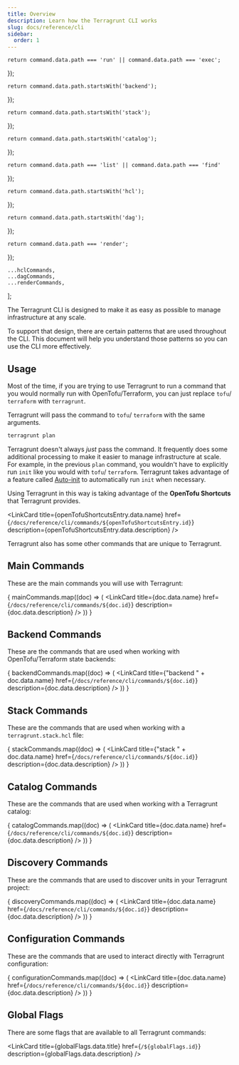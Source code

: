 ```yaml
---
title: Overview
description: Learn how the Terragrunt CLI works
slug: docs/reference/cli
sidebar:
  order: 1
---
```




    return command.data.path === 'run' || command.data.path === 'exec';
});

    return command.data.path.startsWith('backend');
});

    return command.data.path.startsWith('stack');
});

    return command.data.path.startsWith('catalog');
});

    return command.data.path === 'list' || command.data.path === 'find'
});

    return command.data.path.startsWith('hcl');
});

    return command.data.path.startsWith('dag');
});

    return command.data.path === 'render';
});

    ...hclCommands,
    ...dagCommands,
    ...renderCommands,
];


The Terragrunt CLI is designed to make it as easy as possible to manage infrastructure at any scale.

To support that design, there are certain patterns that are used throughout the CLI. This document will help you understand those patterns so you can use the CLI more effectively.

## Usage

Most of the time, if you are trying to use Terragrunt to run a command that you would normally run with OpenTofu/Terraform, you can just replace `tofu`/ `terraform` with `terragrunt`.

Terragrunt will pass the command to `tofu`/ `terraform` with the same arguments.

```bash
terragrunt plan
```

Terragrunt doesn't always _just_ pass the command. It frequently does some additional processing to make it easier to manage infrastructure at scale. For example, in the previous `plan` command, you wouldn't have to explicitly run `init` like you would with `tofu`/ `terraform`. Terragrunt takes advantage of a feature called [Auto-init](/docs/features/auto-init) to automatically run `init` when necessary.

Using Terragrunt in this way is taking advantage of the **OpenTofu Shortcuts** that Terragrunt provides.

<LinkCard title={openTofuShortcutsEntry.data.name} href={`/docs/reference/cli/commands/${openTofuShortcutsEntry.id}`} description={openTofuShortcutsEntry.data.description} />

Terragrunt also has some other commands that are unique to Terragrunt.

## Main Commands

These are the main commands you will use with Terragrunt:

{
    mainCommands.map((doc) => (
        <LinkCard title={doc.data.name} href={`/docs/reference/cli/commands/${doc.id}`} description={doc.data.description} />
    ))
}

## Backend Commands

These are the commands that are used when working with OpenTofu/Terraform state backends:

{
    backendCommands.map((doc) => (
        <LinkCard title={"backend " + doc.data.name} href={`/docs/reference/cli/commands/${doc.id}`} description={doc.data.description} />
    ))
}

## Stack Commands

These are the commands that are used when working with a `terragrunt.stack.hcl` file:

{
    stackCommands.map((doc) => (
        <LinkCard title={"stack " + doc.data.name} href={`/docs/reference/cli/commands/${doc.id}`} description={doc.data.description} />
    ))
}

## Catalog Commands

These are the commands that are used when working with a Terragrunt catalog:

{
    catalogCommands.map((doc) => (
        <LinkCard title={doc.data.name} href={`/docs/reference/cli/commands/${doc.id}`} description={doc.data.description} />
    ))
}

## Discovery Commands

These are the commands that are used to discover units in your Terragrunt project:

{
    discoveryCommands.map((doc) => (
        <LinkCard title={doc.data.name} href={`/docs/reference/cli/commands/${doc.id}`} description={doc.data.description} />
    ))
}

## Configuration Commands

These are the commands that are used to interact directly with Terragrunt configuration:

{
    configurationCommands.map((doc) => (
        <LinkCard title={doc.data.name} href={`/docs/reference/cli/commands/${doc.id}`} description={doc.data.description} />
    ))
}

## Global Flags

There are some flags that are available to all Terragrunt commands:

<LinkCard title={globalFlags.data.title} href={`/${globalFlags.id}`} description={globalFlags.data.description} />
